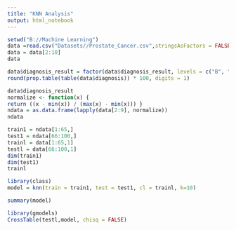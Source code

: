 ```yaml
---
title: "KNN Analysis"
output: html_notebook
---
```


```r
setwd("B://Machine Learning")  
data =read.csv("Datasets//Prostate_Cancer.csv",stringsAsFactors = FALSE)
data = data[2:10]
data
```

```r
data$diagnosis_result = factor(data$diagnosis_result, levels = c("B", "M"), labels = c("Benign", "Malignant"))
round(prop.table(table(data$diagnosis)) * 100, digits = 1)  


```



```r
data$diagnosis_result
normalize <- function(x) {
return ((x - min(x)) / (max(x) - min(x))) }
ndata = as.data.frame(lapply(data[2:9], normalize))
ndata
```



```r
train1 = ndata[1:65,]
test1 = ndata[66:100,]
trainl = data[1:65,1]
testl = data[66:100,1]
dim(train1)
dim(test1)
trainl
```

```r
library(class)
model = knn(train = train1, test = test1, cl = trainl, k=10)
```

```r
summary(model)
```

```r
library(gmodels)
CrossTable(testl,model, chisq = FALSE)
```

